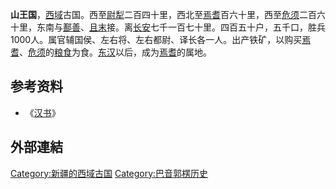 '''山王国'''，[[西域|西域]]古国。西至[[尉犁|尉犁]]二百四十里，西北至[[焉耆|焉耆]]百六十里，西至[[危须|危须]]二百六十里，东南与[[鄯善|鄯善]]、[[且末|且末]]接。离[[长安|长安]]七千一百七十里。四百五十户，五千口，胜兵1000人。属官辅国侯、左右将、左右都尉、译长各一人。出产铁矿，以购买[[焉耆|焉耆]]、[[危须|危须]]的[[粮食|粮食]]为食。[[东汉|东汉]]以后，成为[[焉耆|焉耆]]的属地。

==参考资料==
*《[[汉书|汉书]]》

==外部連結==
{{Wikisource further reading}}

{{西域三十六国}}

[[Category:新疆的西域古国|Category:新疆的西域古国]]
[[Category:巴音郭楞历史|Category:巴音郭楞历史]]